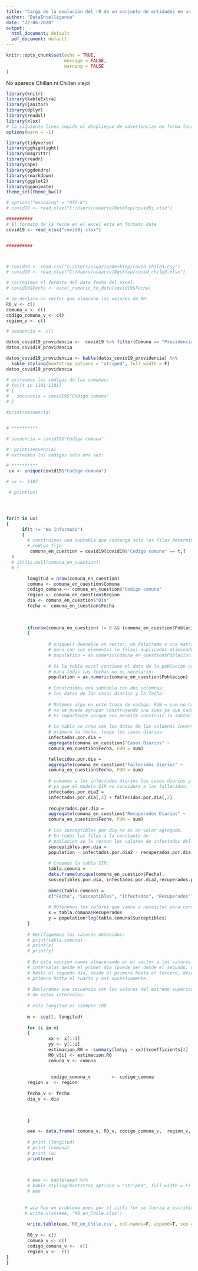 ```yaml
---
title: "Carga de la evolución del r0 de un conjunto de entidades en un csv"
author: "DataIntelligence"
date: "22-06-2020"
output:
  html_document: default
  pdf_document: default
---
```


```r
knitr::opts_chunk$set(echo = TRUE,
                      message = FALSE,
                      warning = FALSE
)
```
No aparece Chillan ni Chillan viejo!
```r
library(knitr)
library(kableExtra)
library(janitor)
library(dplyr)
library(readxl)
library(xlsx)
# la siguiente linea impide el despliegue de advertencias en forma local:
options(warn = -1)

library(tidyverse)
library(gghighlight)
library(magrittr)
library(readr)
library(ape)
library(ggdendro)
library(rmarkdown)
library(ggplot2)
library(gganimate)
theme_set(theme_bw()) 

```
```r

# options("encoding" = "UTF-8")
# covid19 <- read_xlsx("C:/Users/usuario/Desktop/covid9j.xlsx")

##########
# El formato de la fecha en el excel esta en formato date
covid19 <- read_xlsx("covid9j.xlsx")


##########



# covid19 <- read.csv("C:/Users/usuario/Desktop/covid_chile3.csv")
# covid19 <- read_xlsx("C:/Users/usuario/Desktop/covid_chile3.xlsx")

# corregimos el formato del dato fecha del excel:
# covid19$Fecha <- excel_numeric_to_date(covid19$Fecha)

# se declara un vector que almacene los valores de R0:
R0_v <- c()
comuna_v <- c()
codigo_comuna_v <- c()
region_v <- c()

# secuencia <- c()

datos_covid19_providencia <-  covid19 %>% filter(Comuna == "Providencia")
datos_covid19_providencia

datos_covid19_providencia <- kable(datos_covid19_providencia) %>%
  kable_styling(bootstrap_options = "striped", full_width = F)
datos_covid19_providencia
```





```r

# extraemos los codigos de las comunas:
# for(t in 1101:1101)
# {
#   secuencia = covid19$"Codigo comuna"
# }

#print(secuencia)


# **********

# secuencia = covid19$"Codigo comuna"

#  print(secuencia)
# extraemos los codigos solo una vez:

# **********
 ux <- unique(covid19$"Codigo comuna")

# ux <- 1107

 # print(ux)




for(t in ux)
{
      if(t != "No Informado")
      {
        # construimos una subtabla que contenga solo las filas determinadas por un 
        # codigo fijo:
         comuna_en_cuestion = covid19[covid19$"Codigo comuna" == t,] 
  #        
  # if(!is.null(comuna_en_cuestion))
  # {

        longitud = nrow(comuna_en_cuestion)
        comuna <- comuna_en_cuestion$Comuna 
        codigo_comuna <- comuna_en_cuestion$"Codigo comuna" 
        region <- comuna_en_cuestion$Region
        dia <- comuna_en_cuestion$"Día"
        fecha <- comuna_en_cuestion$Fecha
        
        
        
        if(nrow(comuna_en_cuestion) != 0 && (comuna_en_cuestion$Poblacion != 0 ))
        {          
                
                # unique() devuelve un vector, un dataframe o una matriz como x,
                # pero con sus elementos (o filas) duplicados eliminados.
                # population = as.numeric(comuna_en_cuestion$Poblacion) %>% unique()
                
                # Si la tabla excel contiene el dato de la poblacion constante
                # para todas las fechas no es necesario:
                population = as.numeric(comuna_en_cuestion$Poblacion)
                
                # Construimos una subtabla con dos columnas: 
                # los datos de los casos diarios y la fecha:
                
                # Notemos algo en este trozo de codigo: FUN = sum no hace nada porque 
                # no se puede agrupar construyendo una suma ya que cada fecha es unica. 
                # Es importante porque nos permite construir la subtabla que necesitamos:
                
                # La tabla se crea con los datos de las columnas invertidos: 
                # primero la fecha, luego los casos diarios:
                infectados.por.dia = 
                aggregate(comuna_en_cuestion$"Casos Diarios" ~ 
                comuna_en_cuestion$Fecha, FUN = sum)

                fallecidos.por.dia = 
                aggregate(comuna_en_cuestion$"Fallecidos Diarios" ~ 
                comuna_en_cuestion$Fecha, FUN = sum)
                
                # sumamos a los infectados diarios los casos diarios y los fallecidos, 
                # ya que el modelo SIR no considera a los fallecidos.
                infectados.por.dia2 = 
                infectados.por.dia[,2] + fallecidos.por.dia[,2]
                
                recuperados.por.dia = 
                aggregate(comuna_en_cuestion$"Recuperados Diarios" ~
                comuna_en_cuestion$Fecha, FUN = sum)
                
                # Los susceptibles por dia no es un valor agregado. 
                # En todas las filas a la constante de                  
                # poblacion se le restan los valores de infectados del dia y los                             # recuperados del dia:
                susceptibles.por.dia = 
                population - infectados.por.dia2 - recuperados.por.dia[,2]
                
                # Creamos la tabla SIR:
                tabla.comuna = 
                data.frame(unique(comuna_en_cuestion$Fecha), 
                susceptibles.por.dia, infectados.por.dia2,recuperados.por.dia[,2])
                
                names(tabla.comuna) = 
                c("Fecha", "Susceptibles", "Infectados", "Recuperados")
                
                # Obtenemos los valores que vamos a necesitar para correr nuestras                          # regresiones lineales para obtener R0:
                x = tabla.comuna$Recuperados
                y = population*log(tabla.comuna$Susceptibles)
        }
        
        # Verifiquemos los valores obtenidos:
        # print(tabla.comuna)
        # print(x)
        # print(y)
        
        # En esta seccion vamos almacenando en el vector a los valores de r0 en 
        # intervalos desde el primer dia (puede ser desde el segundo, da lo mismo) 
        # hasta el segundo dia, desde el primero hasta el tercero, desde el 
        # primero hasta el cuarto y asi sucesivamente.
        
        # Declaramos una secuancia con los valores del estremo superior 
        # de estos intervalos:
        
        # esta longitud es siempre 108
        
        m <- seq(2, longitud)
        
        for (i in m) 
        {
                xx <- x[1:i]
                yy <- y[1:i]
                estimacion.R0 = -summary(lm(yy ~ xx))$coefficients[2]
                R0_v[i] <- estimacion.R0
                comuna_v <- comuna
                
                
                 codigo_comuna_v        <- codigo_comuna
        region_v  <- region
        
        fecha_v <- fecha
        dia_v <- dia

                
                
        }

        eee <- data.frame( comuna_v, R0_v, codigo_comuna_v,  region_v, fecha_v, dia_v)
        
        # print (longitud)
        # print (comuna)
        # print (a)
        print(eee)

        
        
        # eee <- kable(eee) %>%
        # kable_styling(bootstrap_options = "striped", full_width = F)
        # eee
        
        
       # aca hay un problema pues por el cicli for se fuerza a escribir sobre una misma hoja y esto, no es permitido pues consta del mismo nombre. 
       # write.xlsx(eee, 'R0_en_Chile.xlsx')
        
        write.table(eee,'R0_en_Chile.csv', col.names=F, append=T, sep = ",")
                
        R0_v <- c()
        comuna_v <- c()
        codigo_comuna_v <-  c()
        region_v <-  c()
}
}
```
